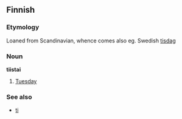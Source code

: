 ==Finnish==

===Etymology===
Loaned from Scandinavian, whence comes also eg. Swedish [[tisdag]]

===Noun===
'''tiistai'''

# [[Tuesday]]

===See also===
*[[ti]]